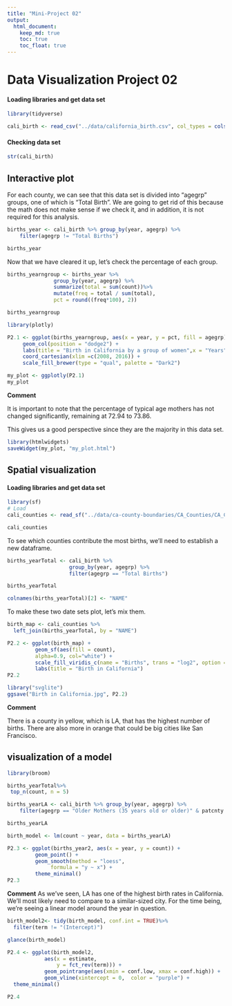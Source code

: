 ---
title: "Mini-Project 02"
output: 
  html_document:
    keep_md: true
    toc: true
    toc_float: true
---

# Data Visualization Project 02


#### Loading libraries and get data set

```{r}
library(tidyverse)

cali_birth <- read_csv("../data/california_birth.csv", col_types = cols())
```

#### Checking data set

```{r}
str(cali_birth)
```
## Interactive plot

For each county, we can see that this data set is divided into "agegrp" groups, one of which is "Total Birth". We are going to get rid of this because the math does not make sense if we check it, and in addition, it is not required for this analysis.

```{r}
births_year <- cali_birth %>% group_by(year, agegrp) %>%
    filter(agegrp != "Total Births")

births_year
```

Now that we have cleared it up, let's check the percentage of each group.

```{r}
births_yearngroup <- births_year %>% 
               group_by(year, agegrp) %>%
               summarize(total = sum(count))%>%
               mutate(freq = total / sum(total),
               pct = round((freq*100), 2))  

births_yearngroup
```


```{r}
library(plotly)

P2.1 <- ggplot(births_yearngroup, aes(x = year, y = pct, fill = agegrp)) +
     geom_col(position = "dodge2") +
     labs(title = "Birth in California by a group of women",x = "Years",y = "Percent", fill = "Groups")+
     coord_cartesian(xlim =c(2008, 2016)) +
     scale_fill_brewer(type = "qual", palette = "Dark2")

my_plot <- ggplotly(P2.1)
my_plot
```
**Comment**

It is important to note that the percentage of typical age mothers has not changed significantly, remaining at 72.94 to 73.86.

This gives us a good perspective since they are the majority in this data set.

```{r}
library(htmlwidgets)
saveWidget(my_plot, "my_plot.html")
```

## Spatial visualization

#### Loading libraries and get data set

```{r load-libraries-data, warning=FALSE, message=FALSE}
library(sf)
# Load 
cali_counties <- read_sf("../data/ca-county-boundaries/CA_Counties/CA_Counties_TIGER2016.shp")
```

```{r}
cali_counties
```

To see which counties contribute the most births, we'll need to establish a new dataframe.

```{r}
births_yearTotal <- cali_birth %>% 
                    group_by(year, agegrp) %>%
                    filter(agegrp == "Total Births")

births_yearTotal
```

```{r}
colnames(births_yearTotal)[2] <- "NAME"
```

To make these two date sets plot, let's mix them.

```{r}
birth_map <- cali_counties %>%
  left_join(births_yearTotal, by = "NAME")
```

```{r}

P2.2 <- ggplot(birth_map) +
         geom_sf(aes(fill = count), 
         alpha=0.9, col="white") +
         scale_fill_viridis_c(name = "Births", trans = "log2", option = "plasma") +
         labs(title = "Birth in California") 
P2.2
```
```{r}
library("svglite")
ggsave("Birth in California.jpg", P2.2)
```


**Comment**

There is a county in yellow, which is LA, that has the highest number of births. There are also more in orange that could be big cities like San Francisco.


## visualization of a model

```{r}
library(broom)
```

```{r}
births_yearTotal%>% 
 top_n(count, n = 5)
```

```{r}
births_yearLA <- cali_birth %>% group_by(year, agegrp) %>%
    filter(agegrp == "Older Mothers (35 years old or older)" & patcnty == "Los Angeles")

births_yearLA
```

```{r}
birth_model <- lm(count ~ year, data = births_yearLA)
```

```{r}
P2.3 <- ggplot(births_year2, aes(x = year, y = count)) +
         geom_point() +
         geom_smooth(method = "loess", 
              formula = "y ~ x") + 
         theme_minimal()
P2.3
```

**Comment**
As we've seen, LA has one of the highest birth rates in California. We'll most likely need to compare to a similar-sized city. For the time being, we're seeing a linear model around the year in question.

```{r}
birth_model2<- tidy(birth_model, conf.int = TRUE)%>%
  filter(term != "(Intercept)")
```

```{r}
glance(birth_model)
```

```{r}
P2.4 <- ggplot(birth_model2,
            aes(x = estimate, 
                y = fct_rev(term))) +
            geom_pointrange(aes(xmin = conf.low, xmax = conf.high)) +
            geom_vline(xintercept = 0,  color = "purple") + 
  theme_minimal()

P2.4
```

